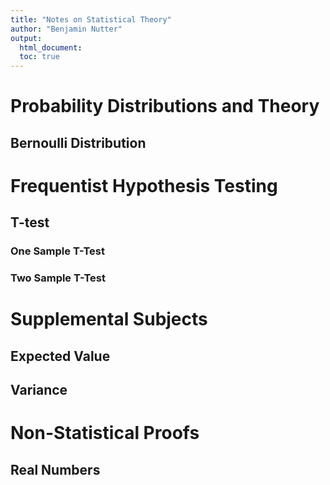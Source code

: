 ```yaml
---
title: "Notes on Statistical Theory"
author: "Benjamin Nutter"
output: 
  html_document:
  toc: true
---
```


# Probability Distributions and Theory

## Bernoulli Distribution

# Frequentist Hypothesis Testing
## T-test
### One Sample T-Test
### Two Sample T-Test
  
# Supplemental Subjects
## Expected Value
## Variance


# Non-Statistical Proofs
## Real Numbers
